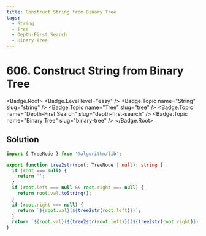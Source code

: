 ```yaml
---
title: Construct String from Binary Tree
tags:
  - String
  - Tree
  - Depth-First Search
  - Binary Tree
---
```


# 606. Construct String from Binary Tree

<Badge.Root>
  <Badge.Level level="easy" />
  <Badge.Topic name="String" slug="string" />
  <Badge.Topic name="Tree" slug="tree" />
  <Badge.Topic name="Depth-First Search" slug="depth-first-search" />
  <Badge.Topic name="Binary Tree" slug="binary-tree" />
</Badge.Root>

## Solution

```typescript filename="solution.ts" copy
import { TreeNode } from '@algorithm/lib';

export function tree2str(root: TreeNode | null): string {
  if (root === null) {
    return '';
  }
  if (root.left === null && root.right === null) {
    return root.val.toString();
  }
  if (root.right === null) {
    return `${root.val}(${tree2str(root.left)})`;
  }
  return `${root.val}(${tree2str(root.left)})(${tree2str(root.right)})`;
}
```

<ProblemLink
  codingSite="leetcode"
  href="https://leetcode.com/problems/construct-string-from-binary-tree/"
  title="Construct String from Binary Tree"
/>
